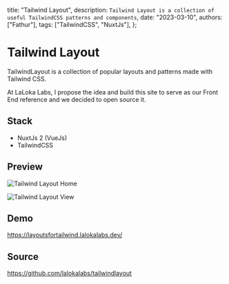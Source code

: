   title: "Tailwind Layout",
  description: `Tailwind Layout is a collection of useful TailwindCSS patterns and components`,
  date: "2023-03-10",
  authors: ["Fathur"],
  tags: ["TailwindCSS", "NuxtJs"],
};

# Tailwind Layout

TailwindLayout is a collection of popular layouts and patterns made with Tailwind CSS.

At LaLoka Labs, I propose the idea and build this site to serve as our Front End reference and we decided to open source it.

## Stack

- NuxtJs 2 (VueJs)
- TailwindCSS

## Preview

![Tailwind Layout Home](/images/tailwind-layout1.png)

![Tailwind Layout View](/images/tailwind-layout2.png)

## Demo

https://layoutsfortailwind.lalokalabs.dev/

## Source

https://github.com/lalokalabs/tailwindlayout
